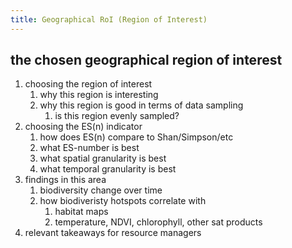 ```yaml
---
title: Geographical RoI (Region of Interest)
---
```


## the chosen geographical region of interest

1. choosing the region of interest
    1. why this region is interesting
    2. why this region is good in terms of data sampling
        1. is this region evenly sampled?
2. choosing the ES(n) indicator
    1. how does ES(n) compare to Shan/Simpson/etc
    2. what ES-number is best
    3. what spatial granularity is best
    4. what temporal granularity is best
3. findings in this area
    1. biodiversity change over time
    2. how biodiveristy hotspots correlate with
        1. habitat maps
        2. temperature, NDVI, chlorophyll, other sat products
4. relevant takeaways for resource managers
